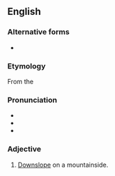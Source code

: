 ==English==

===Alternative forms===
* {{l|en|catabatic}}

===Etymology===
From the {{etyl|grc|en}} {{m|grc|κατάβασις||descent}}

===Pronunciation===
* {{IPA|en|/kætəˈbætɪk/}}
* {{rhymes|en|ætɪk}}
* {{audio|en|En-us-katabatic.ogg|Audio (US)}}

===Adjective===
{{en-adj|-}}
{{wikipedia|Katabatic wind}}

# {{lb|en|meteorology|of airflow}} [[downslope|Downslope]] on a mountainside.